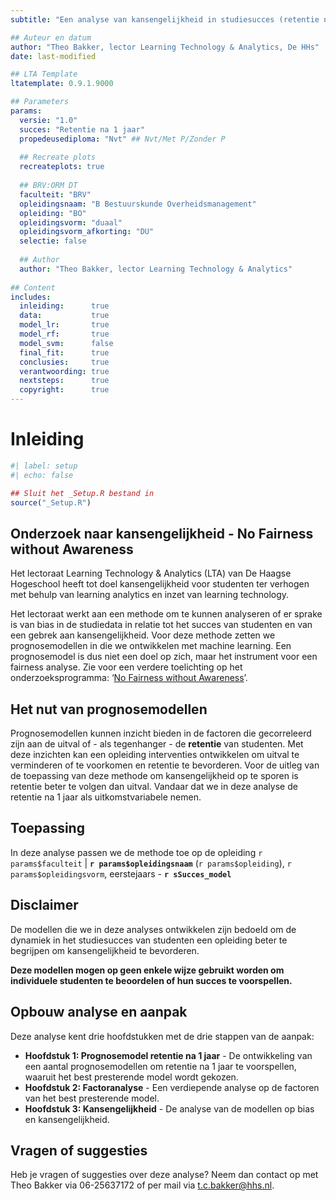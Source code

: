 ```yaml
---
subtitle: "Een analyse van kansengelijkheid in studiesucces (retentie na 1 jaar)"

## Auteur en datum
author: "Theo Bakker, lector Learning Technology & Analytics, De HHs"
date: last-modified

## LTA Template
ltatemplate: 0.9.1.9000

## Parameters        
params:
  versie: "1.0"
  succes: "Retentie na 1 jaar"
  propedeusediploma: "Nvt" ## Nvt/Met P/Zonder P
  
  ## Recreate plots
  recreateplots: true
  
  ## BRV:ORM DT
  faculteit: "BRV"
  opleidingsnaam: "B Bestuurskunde Overheidsmanagement"
  opleiding: "BO"
  opleidingsvorm: "duaal"
  opleidingsvorm_afkorting: "DU"
  selectie: false
  
  ## Author
  author: "Theo Bakker, lector Learning Technology & Analytics"
  
## Content
includes:
  inleiding:      true
  data:           true
  model_lr:       true
  model_rf:       true
  model_svm:      false
  final_fit:      true
  conclusies:     true
  verantwoording: true
  nextsteps:      true
  copyright:      true
---
```


# Inleiding {.unnumbered}

```r
#| label: setup
#| echo: false

## Sluit het _Setup.R bestand in
source("_Setup.R")
```

<!-- Inleiding -->

## Onderzoek naar kansengelijkheid - No Fairness without Awareness

Het lectoraat Learning Technology & Analytics (LTA) van De Haagse Hogeschool heeft tot doel kansengelijkheid voor studenten ter verhogen met behulp van learning analytics en inzet van learning technology. 

Het lectoraat werkt aan een methode om te kunnen analyseren of er sprake is van bias in de studiedata in relatie tot het succes van studenten en van een gebrek aan kansengelijkheid. Voor deze methode zetten we prognosemodellen in die we ontwikkelen met machine learning. Een prognosemodel is dus niet een doel op zich, maar het instrument voor een fairness analyse. Zie voor een verdere toelichting op het onderzoeksprogramma: '[No Fairness without Awareness](https://www.dehaagsehogeschool.nl/onderzoek/kenniscentra/no-fairness-without-awareness)'. 

## Het nut van prognosemodellen

Prognosemodellen kunnen inzicht bieden in de factoren die gecorreleerd zijn aan de uitval of - als tegenhanger - de **retentie** van studenten. Met deze inzichten kan een opleiding interventies ontwikkelen om uitval te verminderen of te voorkomen en retentie te bevorderen. Voor de uitleg van de toepassing van deze methode om kansengelijkheid op te sporen is retentie beter te volgen dan uitval. Vandaar dat we in deze analyse de retentie na 1 jaar als uitkomstvariabele nemen.

## Toepassing 

<!-- ## BRV:ORM DT -->
<!--   faculteit: "BRV" -->
<!--   opleidingsnaam: "B Bestuurskunde Overheidsmanagement" -->
<!--   opleiding: "BO" -->
<!--   opleidingsvorm: "duaal" -->
<!--   opleidingsvorm_afkorting: "DU" -->

In deze analyse passen we de methode toe op de opleiding `r params$faculteit` \| **`r params$opleidingsnaam`** (`r params$opleiding`), `r params$opleidingsvorm`, eerstejaars - **`r sSucces_model`**

::: {.callout-warning appearance="default" icon="true"}
## Disclaimer

De modellen die we in deze analyses ontwikkelen zijn bedoeld om de dynamiek in het studiesucces van studenten een opleiding beter te begrijpen om kansengelijkheid te bevorderen.

**Deze modellen mogen op geen enkele wijze gebruikt worden om individuele studenten te beoordelen of hun succes te voorspellen.**
:::

## Opbouw analyse en aanpak

Deze analyse kent drie hoofdstukken met de drie stappen van de aanpak: 

- **Hoofdstuk 1: Prognosemodel retentie na 1 jaar** - De ontwikkeling van een aantal prognosemodellen om retentie na 1 jaar te voorspellen, waaruit het best presterende model wordt gekozen.
- **Hoofdstuk 2: Factoranalyse** - Een verdiepende analyse op de factoren van het best presterende model.
- **Hoofdstuk 3: Kansengelijkheid** - De analyse van de modellen op bias en kansengelijkheid.

## Vragen of suggesties

Heb je vragen of suggesties over deze analyse? Neem dan contact op met Theo Bakker via 06-25637172 of per mail via [t.c.bakker@hhs.nl](mailto:t.c.bakker@hhs.nl). 
